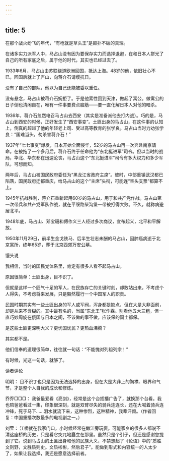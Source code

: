 ```yaml
---
---
---
```

title: 5
---



在那个战火纷飞的年代，“有枪就是草头王”是颠扑不破的真理。

在诸多实力派军人中，马占山没有因为要保存实力而选择退避，在和日本人拼光了自己的所有家底之后，属于他的时代，其实也已经过去了。

1933年6月，马占山由苏联绕道欧洲回国，抵达上海。48岁的他，依旧壮心不已，回国后就上了庐山，向蒋介石请缨抗日。

没有了自己的部队，他以为自己还能被委以重任。

没有悬念，马占山被蒋介石婉拒了。于是他索性回到天津，做起了寓公。做寓公的日子倒也清闲自在，唯有一件事要费点脑筋——要一直化解日本人对他的暗杀。

1936年，蒋介石忽然电召马占山去西安（其实是准备派他去打内战）。巧的是，马占山到西安的时候，正好发生了“西安事变”。土匪出身的马占山，在这件事的认知上，倒真的超越了他的年轻老上司、受过高等教育的张学良。马占山当时力劝张学良：“国难当头，勿杀害蒋介石！”

1937年“七七事变”爆发，日本开始全面侵华，52岁的马占山再一次奔赴南京请命。在被拖了一个多月后，蒋介石终于任命他为“东北挺进军”司令。但以当时的战局，华北、华东都在迅速沦丧，马占山这个“东北挺进军”司令有多大权力和多少军队，可想而知。

两年后，马占山被国民政府委任为“黑龙江省政府主席”。彼时，中部重镇武汉都已陷落，国民政府迁都重庆，给马占山的这个“主席”头衔，可能连“空头支票”都算不上。

1945年抗战胜利，蒋介石重新起用60岁的马占山，用于和共产党作战。马占山第一次带兵和共产党军队作战，就在平绥路柴沟堡一带被打得大败。不久，就称病避居北平。

1948年底，马占山、邓宝珊和傅作义三人经过多次商议，宣布起义，北平和平解放。

1950年11月29日，前半生金戈铁马、后半生壮志未酬的马占山，因肺癌病逝于北京寓所，终年65岁，葬于北京西郊万安公墓。

馒头说

我相信，当时的国民党体系里，肯定有很多人看不起马占山。

原因很简单：土匪出身，目不识丁。

但就是这样一个匪气十足的军人，在民族存亡的关键时刻，却敢站出来，不考虑个人得失，不考虑将来发展，只是毅然履行一个中国军人的职责。

民国时期其实有一些土匪出身的军人或军阀，浑身都是缺点，但在大是大非面前，却是从来不含糊的。其中最有名的，当属“东北王”张作霖。别看他五大三粗，但一直巧妙周旋在俄国与日本之间，不该做的事不做，应该保的国土都保。

是这些土匪更深明大义？更忧国忧民？更热血沸腾？

其实都不是。

他们信奉的道理很简单，往往就一句话：“不能愧对列祖列宗！”

有时候，光这一句话，就够了。

读者评论

明明： 目不识丁也只是因为无法选择的出身，但在大是大非上的胸襟、眼界和气节，才是整个人自我的成长和修炼。

乔乔□□□： 我爸最爱看《亮剑》，经常是这个台插播广告了，就换那个台看。我也陪爸爸看过一集，印象很深刻，就是双臂尽失的骑兵连连长，还在大喊着骑兵连冲锋，死于马下……泪水就流下来，这种惨烈，这种精神，我辈汗颜。（作者回复：中国重播次数最多的电视剧之一。）

刘莹： 江桥就在我家门口，小时候经常在嫩江旁玩耍。可能家乡的很多人都说不清这座桥的历史，只是看它突兀地矗立在那里。虽然只是个引子，但还是感谢您提到了它。说到马占山的土匪出身和他的民族大义，不禁想起了《论语》中的“质胜文则野，文胜质则史。文质彬彬，然后君子”。能做到形式和内容统一的人太少了，如果让我选择，我还是愿意选择前者。